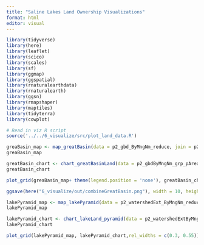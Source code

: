 ```yaml
---
title: "Saline Lakes Land Ownership Visualizations"
format: html
editor: visual
---
```


```r
library(tidyverse)
library(here)
library(leaflet)
library(scico)
library(scales)
library(sf)
library(ggmap)
library(ggspatial)
library(rnaturalearthdata)
library(rnaturalearth)
library(ggsn)
library(rmapshaper)
library(maptiles)
library(tidyterra)
library(cowplot)

# Read in viz R script 
source('../../6_visualize/src/plot_land_data.R')
```


```r

greaBasin_map <- map_greatBasin(data = p2_gbd_ByMngNm_reduce, join = p2_gbd_pal, zoom = 7 )
greaBasin_map

greatBasin_chart <- chart_greatBasinLand(data = p2_gbdByMngNm_grp_pArea)
greatBasin_chart

plot_grid(greaBasin_map+ theme(legend.position = 'none'), greatBasin_chart,rel_widths = c(0.09, 0.12), align = "h")

ggsave(here("6_visualize/out/combineGreatBasin.png"), width = 10, height = 7, dpi = 300)
```


```r

lakePyramid_map <- map_lakePyramid(data = p2_watershedExt_ByMngNm_reduce, join = p2_gbd_pal, zoom = 9, focal_lakes = c("Pyramid Lake,NV", 'Winnemucca Lake,NV'))
lakePyramid_map

lakePyramid_chart <- chart_lakeLand_pyramid(data = p2_watershedExtByMngNm_grp_pArea)
lakePyramid_chart

plot_grid(lakePyramid_map, lakePyramid_chart,rel_widths = c(0.3, 0.55))
```

